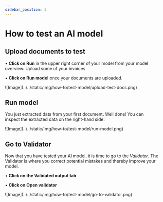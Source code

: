 ```yaml
---
sidebar_position: 3
---
```


# How to test an AI model


<ScrollProgressBar />

## Upload documents to test

&#8226; **Click on Run** in the upper right corner of your model from your model overview. Upload some of your invoices.

&#8226; **Click on Run model** once your documents are uploaded.

<div class="image-backdrop utils-mb-10">
  <div class="image-backdrop-caption text-sm"></div>
  ![Image](../../static/img/how-to/test-model/upload-test-docs.png)
</div>

<div class="utils-spacerBottom-md"></div>

## Run model

You just extracted data from your first document. Well done! You can inspect the extracted data on the right-hand side:

<div class="image-backdrop utils-mb-10">
  <div class="image-backdrop-caption text-sm"></div>
  ![Image](../../static/img/how-to/test-model/run-model.png)
</div>

<div class="utils-spacerBottom-md"></div>

## Go to Validator

Now that you have tested your AI model, it is time to go to the _Validator_. The Validator is where you correct potential mistakes and thereby improve your model.

&#8226; **Click on the Validated output tab**

&#8226; **Click on Open validator**

<div class="image-backdrop utils-mb-10">
  <div class="image-backdrop-caption text-sm"></div>
  ![Image](../../static/img/how-to/test-model/go-to-validator.png)
</div>
